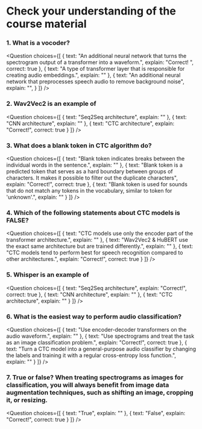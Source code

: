 <!-- DISABLE-FRONTMATTER-SECTIONS -->

# Check your understanding of the course material

### 1. What is a vocoder?

<Question
	choices={[
		{
			text: "An additional neural network that turns the spectrogram output of a transformer into a waveform.",
			explain: "Correct! ",
			correct: true
		},
		{
			text: "A type of transformer layer that is responsible for creating audio embeddings.",
			explain: ""
		},
		{
			text: "An additional neural network that preprocesses speech audio to remove background noise",
			explain: "",
		}
	]}
/>

### 2. Wav2Vec2 is an example of

<Question
	choices={[
		{
			text: "Seq2Seq architecture",
			explain: ""
		},
		{
			text: "CNN architecture",
			explain: ""
		},
		{
			text: "CTC architecture",
			explain: "Correct!",
			correct: true
		}
	]}
/>

### 3. What does a blank token in CTC algorithm do?

<Question
	choices={[
		{
			text: "Blank token indicates breaks between the individual words in the sentence.",
			explain: ""
		},
		{
			text: "Blank token is a predicted token that serves as a hard boundary between groups of characters. It makes it possible to filter out the duplicate characters",
			explain: "Correct!",
			correct: true
		},
		{
			text: "Blank token is used for sounds that do not match any tokens in the vocabulary, similar to <UNK> token for 'unknown'.",
			explain: ""
		}
	]}
/>

### 4. Which of the following statements about CTC models is FALSE? 

<Question
	choices={[
		{
			text: "CTC models use only the encoder part of the transformer architecture.",
			explain: ""
		},
		{
			text: "Wav2Vec2 & HuBERT use the exact same architecture but are trained differently.",
			explain: ""
		},
		{
			text: "CTC models tend to perform best for speech recognition compared to other architectures.",
			explain: "Correct!",
			correct: true
		}
	]}
/>

### 5. Whisper is an example of  

<Question
	choices={[
		{
			text: "Seq2Seq architecture",
			explain: "Correct!",
			correct: true
		},
		{
			text: "CNN architecture",
			explain: ""
		},
		{
			text: "CTC architecture",
			explain: ""
		}
	]}
/>

### 6. What is the easiest way to perform audio classification?

<Question
	choices={[
		{
			text: "Use encoder-decoder transformers on the audio waveform.",
			explain: ""
		},
		{
			text: "Use spectrograms and treat the task as an image classification problem.",
			explain: "Correct!",
			correct: true
		},
		{
			text: "Turn a CTC model into a general-purpose audio classifier by changing the labels and training it with a regular cross-entropy loss function.",
			explain: ""
		}
	]}
/>

### 7. True or false? When treating spectrograms as images for classification, you will always benefit from image data augmentation techniques, such as shifting an image, cropping it, or resizing. 

<Question
	choices={[
		{
			text: "True",
			explain: ""
		},
		{
			text: "False",
			explain: "Correct!",
			correct: true
		}
	]}
/>
